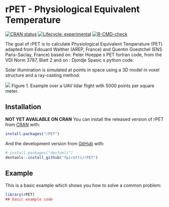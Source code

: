 
<!-- README.md is generated from README.Rmd. Please edit that file -->

# rPET - Physiological Equivalent Temperature

<!-- badges: start -->

[![CRAN
status](https://www.r-pkg.org/badges/version/rPET)](https://CRAN.R-project.org/package=rPET)
[![Lifecycle: experimental](https://img.shields.io/badge/lifecycle-experimental-orange.svg)](https://lifecycle.r-lib.org/articles/stages.html#experimental)
[![R-CMD-check](https://github.com/fpirotti/rPET/workflows/R-CMD-check/badge.svg)](https://github.com/fpirotti/rPET/actions)
<!-- badges: end -->

The goal of rPET is to calculate Physiological Equivalent Temperature
(PET) adapted from Edouard Walther (AREP, France) and Quentin Goestchel
(ENS Paris-Saclay, France) based on: Peter Hoeppe s PET fortran code,
from the VDI Norm 3787, Blatt 2 and on : Djordje Spasic s python code.
 
Solar illumination is simulated at points in space using a 3D model 
in voxel structure and a ray-casting method.
 
<img src="man/figures/readme1.png" style="max-width: 40% !important;"/>
Figure 1. Example over a UAV lidar flight with 5000 points per square meter.

## Installation

**NOT YET AVAILABLE ON CRAN** You can install the released version of rPET from
[CRAN](https://CRAN.R-project.org) with:

``` r
install.packages("rPET")
```

And the development version from [GitHub](https://github.com/) with:

``` r
# install.packages("devtools")
devtools::install_github("fpirotti/rPET")
```

## Example

This is a basic example which shows you how to solve a common problem:

``` r
library(rPET)
## basic example code
```
